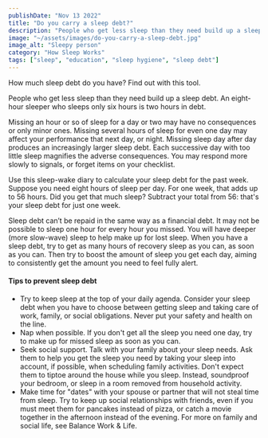 ```yaml
---
publishDate: "Nov 13 2022"
title: "Do you carry a sleep debt?"
description: "People who get less sleep than they need build up a sleep debt. An eight-hour sleeper who sleeps only six hours is two hours in debt."
image: "~/assets/images/do-you-carry-a-sleep-debt.jpg"
image_alt: "Sleepy person"
category: "How Sleep Works"
tags: ["sleep", "education", "sleep hygiene", "sleep debt"]
---
```

How much sleep debt do you have? Find out with this tool.

People who get less sleep than they need build up a sleep debt. An eight-hour sleeper who sleeps only six hours is two hours in debt.

Missing an hour or so of sleep for a day or two may have no consequences or only minor ones. Missing several hours of sleep for even one day may affect your performance that next day, or night. Missing sleep day after day produces an increasingly larger sleep debt. Each successive day with too little sleep magnifies the adverse consequences. You may respond more slowly to signals, or forget items on your checklist.

Use this sleep-wake diary to calculate your sleep debt for the past week. Suppose you need eight hours of sleep per day. For one week, that adds up to 56 hours. Did you get that much sleep? Subtract your total from 56: that's your sleep debt for just one week.


Sleep debt can’t be repaid in the same way as a financial debt. It may not be possible to sleep one hour for every hour you missed. You will have deeper (more slow-wave) sleep to help make up for lost sleep. When you have a sleep debt, try to get as many hours of recovery sleep as you can, as soon as you can. Then try to boost the amount of sleep you get each day, aiming to consistently get the amount you need to feel fully alert.

#### Tips to prevent sleep debt

- Try to keep sleep at the top of your daily agenda. Consider your sleep debt when you have to choose between getting sleep and taking care of work, family, or social obligations. Never put your safety and health on the line.
- Nap when possible. If you don't get all the sleep you need one day, try to make up for missed sleep as soon as you can.
- Seek social support. Talk with your family about your sleep needs. Ask them to help you get the sleep you need by taking your sleep into account, if possible, when scheduling family activities. Don't expect them to tiptoe around the house while you sleep. Instead, soundproof your bedroom, or sleep in a room removed from household activity.
- Make time for "dates" with your spouse or partner that will not steal time from sleep. Try to keep up social relationships with friends, even if you must meet them for pancakes instead of pizza, or catch a movie together in the afternoon instead of the evening. For more on family and social life, see Balance Work & Life.
